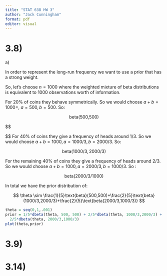 ```yaml
---
title: "STAT 638 HW 3"
author: "Jack Cunningham"
format: pdf
editor: visual
---
```


# 3.8)

a\)

In order to represent the long-run frequency we want to use a prior that has a strong weight.

So, let's choose $n = 1000$ where the weighted mixture of beta distributions is equivalent to $1000$ observations worth of information.

For 20% of coins they behave symmetrically. So we would choose $a + b=1000=$, $a = 500,b=500$. So:

$$
\text{beta(500,500)}
$$

$$

$$ For 40% of coins they give a frequency of heads around 1/3. So we would choose $a + b = 1000,a=1000/3,b=2000/3$. So:

$$
\text{beta}(1000/3,2000/3)
$$

For the remaining 40% of coins they give a frequency of heads around 2/3. So we would choose $a+b=1000,a=2000/3,b=1000/3$. So :

$$
\text{beta(2000/3/1000)}
$$

In total we have the prior distribution of:

$$
\theta \sim \frac{1}{5}\text{beta}(500,500)+\frac{2}{5}\text{beta}(1000/3,2000/3)+\frac{2}{5}\text{beta(2000/3,1000/3)}
$$

```r
theta = seq(0,1,.001)
prior = 1/5*dbeta(theta, 500, 500) + 2/5*dbeta(theta, 1000/3,2000/3) +
  2/5*dbeta(theta, 2000/3,1000/3)
plot(theta,prior)
```

# 3.9)

# 3.14)
